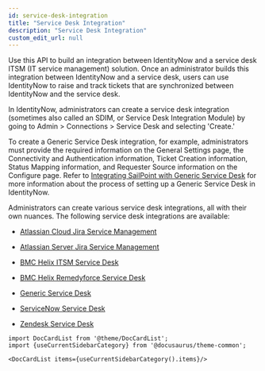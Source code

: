 ```yaml
---
id: service-desk-integration
title: "Service Desk Integration"
description: "Service Desk Integration"
custom_edit_url: null
---
```




Use this API to build an integration between IdentityNow and a service desk ITSM (IT service management) solution.
Once an administrator builds this integration between IdentityNow and a service desk, users can use IdentityNow to raise and track tickets that are synchronized between IdentityNow and the service desk.

In IdentityNow, administrators can create a service desk integration (sometimes also called an SDIM, or Service Desk Integration Module) by going to Admin > Connections > Service Desk and selecting 'Create.'

To create a Generic Service Desk integration, for example, administrators must provide the required information on the General Settings page, the Connectivity and Authentication information, Ticket Creation information, Status Mapping information, and Requester Source information on the Configure page.
Refer to [Integrating SailPoint with Generic Service Desk](https://documentation.sailpoint.com/connectors/generic_sd/help/integrating_generic_service_desk/intro.html) for more information about the process of setting up a Generic Service Desk in IdentityNow.

Administrators can create various service desk integrations, all with their own nuances.
The following service desk integrations are available:

- [Atlassian Cloud Jira Service Management](https://documentation.sailpoint.com/connectors/atlassian/jira_cloud/help/integrating_jira_cloud_sd/introduction.html)

- [Atlassian Server Jira Service Management](https://documentation.sailpoint.com/connectors/atlassian/jira_server/help/integrating_jira_server_sd/introduction.html)

- [BMC Helix ITSM Service Desk](https://documentation.sailpoint.com/connectors/bmc/helix_ITSM_sd/help/integrating_bmc_helix_itsm_sd/intro.html)

- [BMC Helix Remedyforce Service Desk](https://documentation.sailpoint.com/connectors/bmc/helix_remedyforce_sd/help/integrating_bmc_helix_remedyforce_sd/intro.html)

- [Generic Service Desk](https://documentation.sailpoint.com/connectors/generic_sd/help/integrating_generic_service_desk/intro.html)

- [ServiceNow Service Desk](https://documentation.sailpoint.com/connectors/servicenow/sdim/help/integrating_servicenow_sdim/intro.html)

- [Zendesk Service Desk](https://documentation.sailpoint.com/connectors/zendesk/help/integrating_zendesk_sd/introduction.html)




```mdx-code-block
import DocCardList from '@theme/DocCardList';
import {useCurrentSidebarCategory} from '@docusaurus/theme-common';

<DocCardList items={useCurrentSidebarCategory().items}/>
```
      